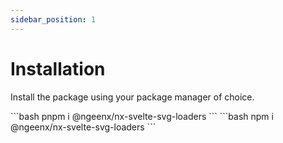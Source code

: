 ```yaml
---
sidebar_position: 1
---
```



# Installation

Install the package using your package manager of choice.

<Tabs>
  <TabItem value="pnpm" label="PNPM" default>
    ```bash
pnpm i @ngeenx/nx-svelte-svg-loaders
    ```
  </TabItem>
  <TabItem value="npm" label="NPM">
    ```bash
npm i @ngeenx/nx-svelte-svg-loaders
    ```
  </TabItem>
</Tabs>
